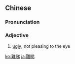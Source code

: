 {{also|难睇}}
==Chinese==
{{zh-forms|s=难睇}}

===Pronunciation===
{{zh-pron
|c=naan4 tai2
|cat=a
}}

===Adjective===
{{zh-adj}}

# {{lb|zh|Cantonese}} [[ugly]]; not pleasing to the eye

[[ko:難睇]]
[[ja:難睇]]